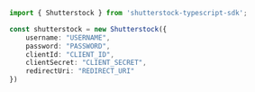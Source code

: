 ```typescript index.ts
import { Shutterstock } from 'shutterstock-typescript-sdk';

const shutterstock = new Shutterstock({
    username: "USERNAME",
    password: "PASSWORD",
    clientId: "CLIENT_ID",
    clientSecret: "CLIENT_SECRET",
    redirectUri: "REDIRECT_URI"
})
```